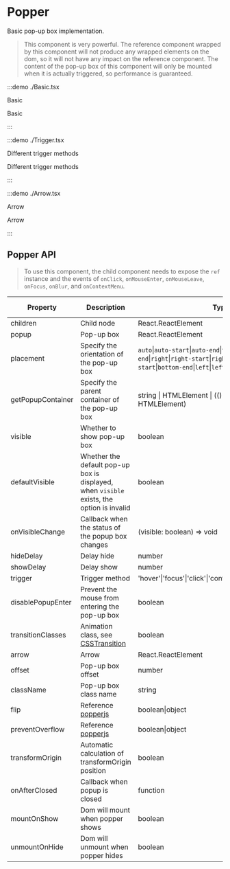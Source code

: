 # Popper

Basic pop-up box implementation.

> This component is very powerful. The reference component wrapped by this component will not produce any wrapped elements on the dom, so it will not have any impact on the reference component. The content of the pop-up box of this component will only be mounted when it is actually triggered, so performance is guaranteed.

:::demo ./Basic.tsx

Basic

Basic

:::

:::demo ./Trigger.tsx

Different trigger methods

Different trigger methods

:::

:::demo ./Arrow.tsx

Arrow

Arrow

:::

## Popper API

> To use this component, the child component needs to expose the `ref` instance and the events of `onClick`, `onMouseEnter`, `onMouseLeave`, `onFocus`, `onBlur`, and `onContextMenu`.

| Property | Description | Type | Optional Value | Default | Require |
| --- | --- | --- | --- | --- | --- |
| children | Child node | React.ReactElement | - | — | true |
| popup | Pop-up box | React.ReactElement | - | - | true |
| placement | Specify the orientation of the pop-up box | `auto`&#x007c;`auto-start`&#x007c;`auto-end`&#x007c;`top`&#x007c;`top-start`&#x007c;`top-end`&#x007c;`right`&#x007c;`right-start`&#x007c;`right-end`&#x007c;`bottom`&#x007c;`bottom-start`&#x007c;`bottom-end`&#x007c;`left`&#x007c;`left-start`&#x007c;`left-end` | - | `auto` | false |
| getPopupContainer | Specify the parent container of the pop-up box | string &#x007c; HTMLElement &#x007c; (() => string &#x007c; HTMLElement) | - | 默认为`body` | false |
| visible | Whether to show pop-up box | boolean | - | - | false |
| defaultVisible | Whether the default pop-up box is displayed, when `visible` exists, the option is invalid | boolean | - | false | false |
| onVisibleChange | Callback when the status of the popup box changes | (visible: boolean) => void | - | - | false |
| hideDelay | Delay hide | number | - | - | false |
| showDelay | Delay show | number | - | - | false |
| trigger | Trigger method | 'hover'&#x007c;'focus'&#x007c;'click'&#x007c;'contextMenu'&#x007c;'custom'&#x007c;array | - | 'hover' | false |
| disablePopupEnter | Prevent the mouse from entering the pop-up box | boolean | - | - | false |
| transitionClasses | Animation class, see [CSSTransition](/components/CSSTransition) | boolean | - | - | false |
| arrow | Arrow | React.ReactElement | - | - | false |
| offset | Pop-up box offset | number | - | 0 | false |
| className | Pop-up box class name | string | - | 0 | false |
| flip | Reference [popperjs](https://popper.js.org/docs/v2/modifiers/flip/) | boolean&#x007c;object | - | true | false |
| preventOverflow | Reference [popperjs](https://popper.js.org/docs/v2/modifiers/prevent-overflow/) | boolean&#x007c;object | - | true | false |
| transformOrigin | Automatic calculation of transformOrigin position | boolean | - | true | false |
| onAfterClosed | Callback when popup is closed | function | - | - | false |
| mountOnShow | Dom will mount when popper shows | boolean | - | true | false |
| unmountOnHide | Dom will unmount when popper hides | boolean | - | - | false |
